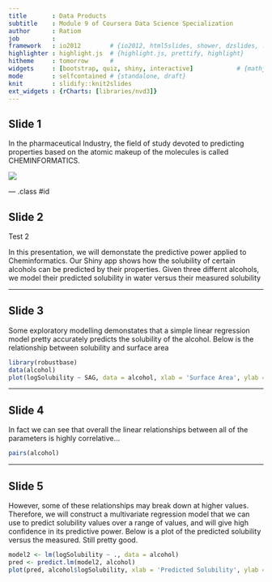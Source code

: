 ```yaml
---
title       : Data Products
subtitle    : Module 9 of Coursera Data Science Specialization
author      : Ratiom
job         : 
framework   : io2012        # {io2012, html5slides, shower, dzslides, ...}
highlighter : highlight.js  # {highlight.js, prettify, highlight}
hitheme     : tomorrow      # 
widgets     : [bootstrap, quiz, shiny, interactive]            # {mathjax, quiz, bootstrap}
mode        : selfcontained # {standalone, draft}
knit        : slidify::knit2slides
ext_widgets : {rCharts: [libraries/nvd3]}
---
```

<!-- Limit image width and height -->


## Slide 1

In the pharmaceutical Industry, the field of study devoted to predicting properties based on the atomic makeup of the molecules is called CHEMINFORMATICS.

![](assets/img/chem.png)

--- .class #id 

## Slide 2

Test 2

In this presentation, we will demonstate the predictive power applied to Cheminformatics.
Our Shiny app shows how the solubility of certain alcohols can be predicted by their properties.
Given three differnt alcohols, we model their predicted solubility in water versus their measured solubility

---

<style type='text/css'>
img {
    max-height: 560px;
    max-width: 964px;
}
</style>

## Slide 3


Some exploratory modelling demonstates that a simple linear regression model pretty accurately predicts the solubility of the alcohol.
Below is the relationship between solubility and surface area

```r
library(robustbase)
data(alcohol)
plot(logSolubility ~ SAG, data = alcohol, xlab = 'Surface Area', ylab = 'Measured Solubility' )

```

---

<style type='text/css'>
img {
    max-height: 400px;
    max-width: 964px;
}
</style>

## Slide 4
In fact we can see that overall the linear relationships between all of the parameters is highly correlative...
 
 
```r
pairs(alcohol)
```

---

## Slide 5
 
However, some of these relationships may break down at higher values.
Therefore, we will construct a multivariate regression model that we can use to predict solubility values over a range of values, and will give high confidence in its predictive power. Below is a plot of the predicted solubility versus the measured. Still pretty good.

```r
model2 <- lm(logSolubility ~ ., data = alcohol)
pred <- predict.lm(model2, alcohol)
plot(pred, alcohol$logSolubility, xlab = 'Predicted Solubility', ylab = 'Measured Solubility')
```
